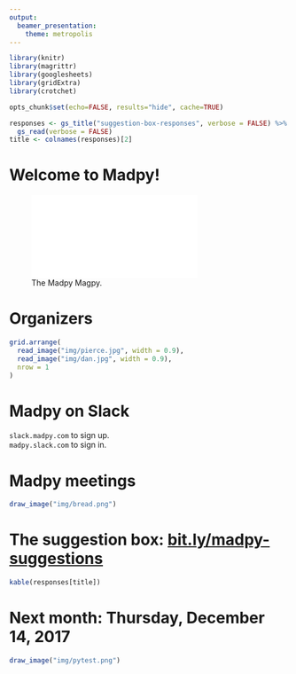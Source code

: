 ```yaml
---
output:
  beamer_presentation:
    theme: metropolis
---
```

```r
library(knitr)
library(magrittr)
library(googlesheets)
library(gridExtra)
library(crotchet)

opts_chunk$set(echo=FALSE, results="hide", cache=TRUE)

responses <- gs_title("suggestion-box-responses", verbose = FALSE) %>%
  gs_read(verbose = FALSE)
title <- colnames(responses)[2]
```

# Welcome to Madpy!

![The Madpy Magpy.](img/madpy-logo.pdf)

# Organizers

```r
grid.arrange(
  read_image("img/pierce.jpg", width = 0.9),
  read_image("img/dan.jpg", width = 0.9),
  nrow = 1
)
```

# Madpy on Slack

`slack.madpy.com` to sign up.  
`madpy.slack.com` to sign in.

# Madpy meetings

```r
draw_image("img/bread.png")
```

# The suggestion box: [bit.ly/madpy-suggestions](https://bit.ly/madpy-suggestions)

```r
kable(responses[title])
```

# Next month: Thursday, December 14, 2017

```r
draw_image("img/pytest.png")
```
